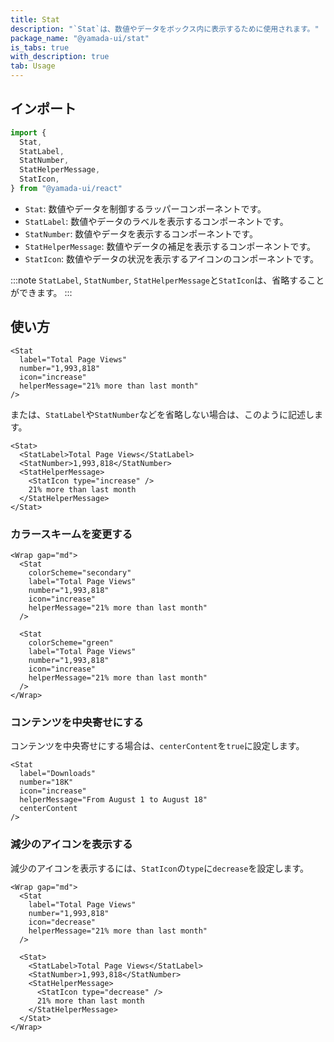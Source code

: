 ```yaml
---
title: Stat
description: "`Stat`は、数値やデータをボックス内に表示するために使用されます。"
package_name: "@yamada-ui/stat"
is_tabs: true
with_description: true
tab: Usage
---
```


## インポート

```ts
import {
  Stat,
  StatLabel,
  StatNumber,
  StatHelperMessage,
  StatIcon,
} from "@yamada-ui/react"
```

- `Stat`: 数値やデータを制御するラッパーコンポーネントです。
- `StatLabel`: 数値やデータのラベルを表示するコンポーネントです。
- `StatNumber`: 数値やデータを表示するコンポーネントです。
- `StatHelperMessage`: 数値やデータの補足を表示するコンポーネントです。
- `StatIcon`: 数値やデータの状況を表示するアイコンのコンポーネントです。

:::note
`StatLabel`, `StatNumber`, `StatHelperMessage`と`StatIcon`は、省略することができます。
:::

## 使い方

```tsx
<Stat
  label="Total Page Views"
  number="1,993,818"
  icon="increase"
  helperMessage="21% more than last month"
/>
```

または、`StatLabel`や`StatNumber`などを省略しない場合は、このように記述します。

```tsx
<Stat>
  <StatLabel>Total Page Views</StatLabel>
  <StatNumber>1,993,818</StatNumber>
  <StatHelperMessage>
    <StatIcon type="increase" />
    21% more than last month
  </StatHelperMessage>
</Stat>
```

### カラースキームを変更する

```tsx
<Wrap gap="md">
  <Stat
    colorScheme="secondary"
    label="Total Page Views"
    number="1,993,818"
    icon="increase"
    helperMessage="21% more than last month"
  />

  <Stat
    colorScheme="green"
    label="Total Page Views"
    number="1,993,818"
    icon="increase"
    helperMessage="21% more than last month"
  />
</Wrap>
```

### コンテンツを中央寄せにする

コンテンツを中央寄せにする場合は、`centerContent`を`true`に設定します。

```tsx
<Stat
  label="Downloads"
  number="18K"
  icon="increase"
  helperMessage="From August 1 to August 18"
  centerContent
/>
```

### 減少のアイコンを表示する

減少のアイコンを表示するには、`StatIcon`の`type`に`decrease`を設定します。

```tsx
<Wrap gap="md">
  <Stat
    label="Total Page Views"
    number="1,993,818"
    icon="decrease"
    helperMessage="21% more than last month"
  />

  <Stat>
    <StatLabel>Total Page Views</StatLabel>
    <StatNumber>1,993,818</StatNumber>
    <StatHelperMessage>
      <StatIcon type="decrease" />
      21% more than last month
    </StatHelperMessage>
  </Stat>
</Wrap>
```
